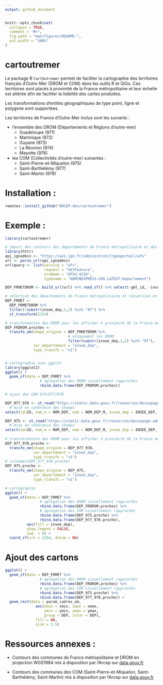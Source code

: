 ```yaml
---
output: github_document
---
```


<!-- README.md is generated from README.Rmd. Please edit that file -->

```r
knitr::opts_chunk$set(
  collapse = TRUE,
  comment = "#>",
  fig.path = "man/figures/README-",
  out.width = "100%"
)
```

# cartoutremer

<!-- badges: start -->
<!-- badges: end -->

Le package R `CartOutremer` permet de faciliter la cartographie des territoires français d'Outre-Mer (DROM et COM) dans les outils R et QGis. Ces territoires sont placés à proximité de la France métropolitaine et leur échelle est altérée afin de faciliter la lisibilité des cartes produites.

Les transformations d'entités géographiques de type point, ligne et polygone sont supportées.

Les territoires de France d'Outre-Mer inclus sont les suivants :

- l'ensemble des DROM (Départements et Régions d'outre-mer)
  * Guadeloupe (971)
  * Martinique (972)
  * Guyane (973)
  * La Réunion (974)
  * Mayotte (976)
- les COM (Collectivités d'outre-mer) suivantes :
  * Saint-Pierre-et-Miquelon (975)
  * Saint-Barthélémy (977)
  * Saint-Martin (978)
  

# Installation :  
  
```r
remotes::install_github("ARCEP-dev/cartoutremer")

```

# Exemple :

```r
library(cartoutremer)

# import des contours des départements de France métropolitaine et des DROM en projection WGS1984 via l'API IGN 
library(httr)
api_ignadmin <- "https://wxs.ign.fr/administratif/geoportail/wfs"
url <- parse_url(api_ignadmin)
url$query <- list(service = "wfs",
                  request = "GetFeature",
                  srsName = "EPSG:4326",
                  typename = "ADMINEXPRESS-COG.LATEST:departement")

DEP_FRMETDROM <- build_url(url) %>% read_sf() %>% select(-gml_id, -insee_reg)

# sélection des départements de France métropolitaine et conversion en projection conforme (RGF 93)
DEP_FRMET <-
  DEP_FRMETDROM %>%
  filter(!substr(insee_dep,1,2) %in% "97") %>%
  st_transform(2154)

# transformation des DROM pour les afficher à proximité de la France métropolitaine
DEP_FRDROM.proches <-
  transfo_om(shape_origine = DEP_FRMETDROM %>%
                             # uniquement les DROM
                             filter(substr(insee_dep,1,2) %in% "97"),
             var_departement = "insee_dep",
             type_transfo = "v1")


# cartographie avec ggplot 
library(ggplot2)
ggplot() +
  geom_sf(data = DEP_FRMET %>%
                # agrégation des DROM visuellement rapprochés
                rbind.data.frame(DEP_FRDROM.proches))


```


```r
# ajout des COM 975/977/978

DEP_977_978 <- st_read("https://static.data.gouv.fr/resources/decoupage-administratif-des-com-st-martin-et-st-barthelemy-et-com-saint-pierre-et-miquelon-format-admin-express/20220506-142254/departement.geojson",quiet = TRUE) %>%
  # mise en cohérence des champs
select(id=ID, nom_m = NOM_DEP, nom = NOM_DEP_M, insee_dep = INSEE_DEP, the_geom = geometry)

DEP_975 <- st_read("https://static.data.gouv.fr/resources/decoupage-administratif-des-com-st-martin-et-st-barthelemy-et-com-saint-pierre-et-miquelon-format-admin-express/20220506-142220/departement.geojson",quiet = TRUE) %>%
  # mise en cohérence des champs
select(id=ID, nom_m = NOM_DEP, nom = NOM_DEP_M, insee_dep = INSEE_DEP, the_geom = geometry)
  
# transformation des DROM pour les afficher à proximité de la France métropolitaine
DEP_977_978.proche <-
  transfo_om(shape_origine = DEP_977_978,
             var_departement = "insee_dep",
             type_transfo = "v1")
# colnames(DEP_977_978.proche)
DEP_975.proche <-
  transfo_om(shape_origine = DEP_975,
             var_departement = "insee_dep",
             type_transfo = "v1")

# cartographie 
ggplot() +
  geom_sf(data = DEP_FRMET %>%
                # agrégation des DROM visuellement rapprochés
                rbind.data.frame(DEP_FRDROM.proches) %>%
                # agrégation des COM visuellement rapprochés
                rbind.data.frame(DEP_975.proche) %>%
                rbind.data.frame(DEP_977_978.proche),
          aes(fill = insee_dep),
          show.legend = FALSE,
          lwd  = 0) +
  coord_sf(crs = 2154, datum = NA)


```

# Ajout des cartons

```r
ggplot() +
  geom_sf(data = DEP_FRMET %>%
                # agrégation des DROM visuellement rapprochés
                rbind.data.frame(DEP_FRDROM.proches) %>%
                # agrégation des COM visuellement rapprochés
                rbind.data.frame(DEP_975.proche) %>%
                rbind.data.frame(DEP_977_978.proche)) +
  geom_rect(data = param_cadres_om,
              aes(xmin = xmin, xmax = xmax, 
                  ymin = ymin, ymax = ymax, 
                  group = DEP, color = DEP),
              fill = NA,
              size = 1.5)

```

# Ressources annexes :

* Contours des communes de France métropolitaine et DROM en projection WGS1984 mis à disposition par l'Arcep sur [data.gouv.fr](https://www.data.gouv.fr/fr/datasets/contours-communes-france-administrative-format-admin-express-avec-arrondissements/)

* Contours des communes des COM (Saint-Pierre-et-Miquelon, Saint-Barthélémy, Saint-Martin) mis à disposition par l'Arcep sur [data.gouv.fr](https://www.data.gouv.fr/fr/datasets/decoupage-administratif-des-com-st-martin-et-st-barthelemy-et-com-saint-pierre-et-miquelon-format-admin-express/)




